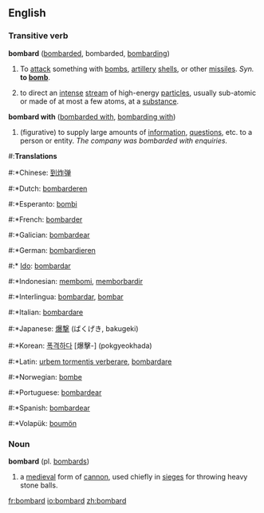 ==English==
===Transitive verb===
'''bombard''' ([[bombarded]], bombarded, [[bombarding]])

#To [[attack]] something with [[bomb]]s, [[artillery]] [[shell]]s, or other [[missile]]s. ''Syn.'' '''to [[bomb]]'''.
#{{physics}} to direct an [[intense]] [[stream]] of high-energy [[particle]]s, usually sub-atomic or made of at most a few atoms, at a [[substance]].

'''bombard with''' ([[bombarded with]], [[bombarding with]])
#(figurative) to supply large amounts of [[information]], [[questions]], etc. to a person or entity. ''The company was bombarded with enquiries.''

#:'''Translations'''
{{top}}
#:*Chinese: [[到炸弹]]
#:*Dutch: [[bombarderen]]
#:*Esperanto: [[bombi]]
#:*French: [[bombarder]]
#:*Galician: [[bombardear]]
#:*German: [[bombardieren]]
#:* [[Ido]]: [[bombardar]]
#:*Indonesian: [[bom|membomi]], [[borbardir|memborbardir]]
#:*Interlingua: [[bombardar]], [[bombar]]
#:*Italian: [[bombardare]]
{{mid}}
#:*Japanese: [[爆撃]] (ばくげき, bakugeki)
#:*Korean: [[폭격하다]] [爆擊-] (pokgyeokhada)
#:*Latin: [[urbem tormentis verberare]], [[bombardare]]
#:*Norwegian: [[bombe]]
#:*Portuguese: [[bombardear]]
#:*Spanish: [[bombardear]]
#:*Volapük: [[boumön]]
{{bottom}}
===Noun===
'''bombard''' (pl. [[bombards]])

#a [[medieval]] form of [[cannon]], used chiefly in [[siege]]s for throwing heavy stone balls.

[[fr:bombard]]
[[io:bombard]]
[[zh:bombard]]